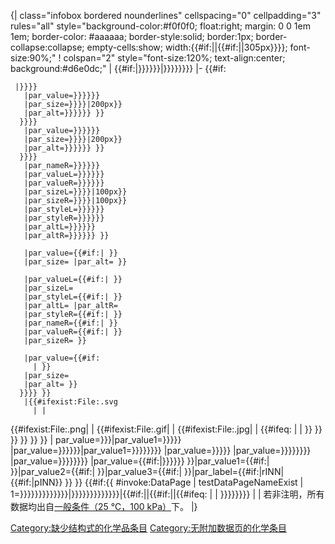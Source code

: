<includeonly><!-- No "Subst", please. Thank you! 切勿用Subst展开此模板，如果您在任何条目看到本文，请从模板:Chembox的说明文档中复制未展开模板，填充相应数据，并移除旧的已展开模板。谢谢！-->{| class="infobox bordered nounderlines" cellspacing="0" cellpadding="3" rules="all" style="background-color:#f0f0f0; float:right; margin: 0 0 1em 1em; border-color: #aaaaaa; border-style:solid; border:1px; border-collapse:collapse; empty-cells:show; width:{{#if:{{{BoxWidth|}}}|{{{BoxWidth}}}|{{#if:{{{width|}}}|{{{width}}}|305px}}}}; font-size:90%;"
! colspan="2" style="font-size:120%; text-align:center; background:#d6e0dc;" | {{#if:{{{Name|}}}{{{名稱|}}}{{{名称|}}}|{{{Name|{{{名稱|{{{名称}}}}}}}}}|{{PAGENAME}}}}{{{Reference|{{{參考|{{{参考|}}}}}}}}}
|-
{{#if:{{{ImageFile|}}}{{{圖像檔案|}}}{{{图像文件|}}}{{{ImageFile1|}}}{{{圖像檔案1|}}}{{{图像文件1|}}}{{{ImageFile2|}}}{{{ImageFile3|}}}{{{ImageFileL1|}}}{{{圖像檔案左1|}}}{{{图像文件左1|}}}{{{ImageFileR1|}}}{{{圖像檔案右1|}}}{{{图像文件右1|}}}{{{ImageFileL2|}}}{{{ImageFileR2|}}}{{{CustomizedImage|}}}{{{定制圖像|}}}{{{定制图像|}}}
  |{{Chembox image
    |par_name={{{ImageName|{{{圖像名稱|{{{图像名称|}}}}}}}}}
    |par_value={{{ImageFile|{{{圖像檔案|{{{图像文件|}}}}}}}}}
    |par_size={{px|{{{ImageSize|{{{圖像大小|{{{图像大小|}}}}}}}}}|200px}} 
    |par_alt={{{ImageAlt|{{{圖像替換|{{{图像替换|}}}}}}}}} }}
   {{Chembox image
    |par_name={{{ImageName1|{{{圖像名稱1|{{{图像名称1|}}}}}}}}}
    |par_value={{{ImageFile1|{{{圖像檔案1|{{{图像文件1|}}}}}}}}}
    |par_size={{px|{{{ImageSize1|{{{圖像大小1|{{{图像大小1|}}}}}}}}}|200px}} 
    |par_alt={{{ImageAlt1|{{{圖像替換1|{{{图像替换1|}}}}}}}}} }}
   {{Chembox image sbs
    |par_nameL={{{ImageNameL1|{{{圖像名稱左1|{{{图像名称左1|}}}}}}}}}
    |par_nameR={{{ImageNameR1|{{{圖像名稱右1|{{{图像名称右1|}}}}}}}}}
    |par_valueL={{{ImageFileL1|{{{圖像檔案左1|{{{图像文件左1|}}}}}}}}}
    |par_valueR={{{ImageFileR1|{{{圖像檔案右1|{{{图像文件右1|}}}}}}}}}
    |par_sizeL={{px|{{{ImageSizeL1|{{{圖像大小左1|{{{图像大小左1|}}}}}}}}}|100px}}
    |par_sizeR={{px|{{{ImageSizeR1|{{{圖像大小右1|{{{图像大小右1|}}}}}}}}}|100px}}
    |par_styleL={{{ImageStyleL1|{{{圖像樣式左1|{{{图像样式左1|}}}}}}}}}
    |par_styleR={{{ImageStyleR1|{{{圖像樣式右1|{{{图像样式右1|}}}}}}}}}
    |par_altL={{{ImageAltL1|{{{圖像替換左1|{{{图像替换左1|}}}}}}}}}
    |par_altR={{{ImageAltR1|{{{圖像替換右1|{{{图像替换右1|}}}}}}}}} }}
   {{Chembox image
    |par_name={{#if:{{{ImageName2|}}}|{{{ImageName2}}} }} 
    |par_value={{#if:{{{ImageFile2|}}}|{{{ImageFile2}}} }}
    |par_size={{px|{{{ImageSize2|}}}|200px}} |par_alt={{{ImageAlt2|}}} }}
   {{Chembox image sbs
    |par_nameL={{#if:{{{ImageNameL2|}}}|{{{ImageNameL2}}} }} 
    |par_valueL={{#if:{{{ImageFileL2|}}}|{{{ImageFileL2}}} }}
    |par_sizeL={{px|{{{ImageSizeL2|}}}|100px}} 
    |par_styleL={{#if:{{{ImageStyleL2|}}}|{{{ImageStyleL2}}} }} 
    |par_altL={{{ImageAltL2|}}} |par_altR={{{ImageAltR2|}}} 
    |par_styleR={{#if:{{{ImageStyleR2|}}}|{{{ImageStyleR2}}} }} 
    |par_nameR={{#if:{{{ImageNameR2|}}}|{{{ImageNameR2}}} }} 
    |par_valueR={{#if:{{{ImageFileR2|}}}|{{{ImageFileR2}}} }}
    |par_sizeR={{px|{{{ImageSizeR2|}}}|100px}} }}
   {{Chembox image
    |par_name={{#if:{{{ImageName3|}}}
      |{{{ImageName3}}} }} 
    |par_value={{#if:{{{ImageFile3|}}}
      |{{{ImageFile3}}} }}
    |par_size={{px|{{{ImageSize3|}}}|200px}} 
    |par_alt={{{ImageAlt3|}}} }}
   {{Chembox image freestyle
    |par_value={{{CustomizedImage|{{{定制圖像|{{{定制图像|}}}}}}}}} }} 
    |{{#ifexist:File:{{PAGENAME}}.svg
      |{{Chembox image
        |par_name=ImageFile
        |par_value={{PAGENAME}}.svg
        |par_size={{px|{{{ImageSize|}}}|200px}}
        |par_alt={{{ImageAlt|}}}}} |
{{#ifexist:File:{{PAGENAME}}.png|{{Chembox image|par_name=ImageFile|par_value={{PAGENAME}}.png|par_size={{px|{{{ImageSize|}}}|200px}}|par_alt={{{ImageAlt|}}}}} | 
{{#ifexist:File:{{PAGENAME}}.gif|{{Chembox image|par_name=ImageFile|par_value={{PAGENAME}}.gif|par_size={{px|{{{ImageSize|}}}|200px}}|par_alt={{{ImageAlt|}}}}} | 
{{#ifexist:File:{{PAGENAME}}.jpg|{{Chembox image|par_name=ImageFile|par_value={{PAGENAME}}.jpg|par_size={{px|{{{ImageSize|}}}|200px}}|par_alt={{{ImageAlt|}}}}} | 
{{#ifeq: {{NAMESPACE}} | {{ns:0}} | [[Category:缺少结构式的化学品条目]] }} }} }} }} }}
}}
{{Chembox entry|par_name={{#if:{{{IUPACName|}}}{{{IUPAC英|}}}{{{IUPACNameZh|}}}{{{IUPAC中|}}}|IUPACName }}| par_value={{{IUPACName|{{{IUPAC英|}}}}}}|par_value1={{{IUPACNameZh|{{{IUPAC中|}}}}}}}}
{{Chembox entry|par_name={{#if:{{{SystematicName|}}}{{{系統名|}}}{{{系统名|}}}{{{SystematicNameZh|}}}{{{中文系統名|}}}{{{中文系统名|}}}|SystematicName }}|par_value={{{SystematicName|{{{系統名|{{{系统名|}}}}}}}}}|par_value1={{{SystematicNameZh|{{{中文系統名|{{{中文系统名|}}}}}}}}}}}
{{Chembox entry|par_name={{#if:{{{NameEn|}}}{{{英文名|}}}|NameEn }}|par_value={{lang|en|{{{NameEn|{{{英文名|}}}}}}}}}}
{{Chembox entry|par_name={{#if:{{{OtherNames|}}}{{{別名|}}}{{{别名|}}}|OtherNames }}|par_value={{{OtherNames|{{{別名|{{{别名|}}}}}}}}}}}
{{Chembox entry|par_name={{#if:{{{Abbreviations|}}}{{{縮寫|}}}{{{缩写|}}}|Abbreviations }}|par_value={{lang|en|{{{Abbreviations|{{{縮寫|{{{缩写|}}}}}}}}}}}}}
{{Chembox entry|par_name={{#if:{{{INN|}}}{{{rINN|}}}{{{pINN|}}}{{{CADN|}}}{{{USAN|}}}{{{BAN|}}}|INN }}|par_value={{#if:{{{INN|}}}{{{rINN|}}}{{{pINN|}}}|{{{INN|{{{rINN|{{{pINN}}}}}}}}} }}|par_value1={{#if:{{{CADN|}}}|{{{CADN}}} }}|par_value2={{#if:{{{USAN|}}}|{{{USAN}}} }}|par_value3={{#if:{{{BAN|}}}|{{{BAN}}} }}|par_label={{#if:{{{rINN|}}}|rINN|{{#if:{{{pINN|}}}|pINN}} }} }}
{{{Section1|}}}
{{{Section2|}}}
{{{Section3|}}}
{{{Section4|}}}
{{{Section5|}}}
{{{Section6|}}}
{{{Section7|}}}
{{{Section8|}}}
{{{Section9|}}}
{{{Section10|}}}
{{{Section11|}}}
{{{Section12|}}}
{{{Section13|}}}
{{{Section14|}}}
{{{Section15|}}}
{{#if:{{ #invoke:DataPage | testDataPageNameExist | 1={{{名稱|{{{名称|{{{Name|{{{name|{{PAGENAME}}}}}}}}}}}}}}}}|{{Chembox Supplement|DataSheet = {{ #invoke:DataPage | testDataPageNameExist | 1={{{名稱|{{{名称|{{{Name|{{{name|{{PAGENAME}}}}}}}}}}}}}}}}}}|{{#if:{{{DataSheet| }}}|{{Chembox Supplement|DataSheet = {{{DataSheet| }}}}}|{{#if:{{{DataSheetEn| }}}|{{Chembox Supplement|DataSheetEn = {{{DataSheetEn}}}}}|{{#ifeq: {{NAMESPACE}} | {{ns:0}} | [[Category:无附加数据页的化学条目]]}}}}}}}}
| {{Chembox header}} | 若非注明，所有数据均出自[[一般条件|一般条件（25 ℃，100 kPa）]]下。
|}</includeonly><noinclude>
{{Esoteric}}
{{Documentation}}
</noinclude>